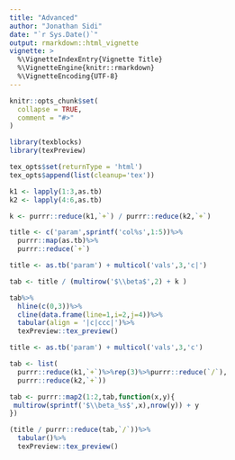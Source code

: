 ```yaml
---
title: "Advanced"
author: "Jonathan Sidi"
date: "`r Sys.Date()`"
output: rmarkdown::html_vignette
vignette: >
  %\VignetteIndexEntry{Vignette Title}
  %\VignetteEngine{knitr::rmarkdown}
  %\VignetteEncoding{UTF-8}
---
```


```r

knitr::opts_chunk$set(
  collapse = TRUE,
  comment = "#>"
)
```


```r
library(texblocks)
library(texPreview)

```
 
```r
tex_opts$set(returnType = 'html')
tex_opts$append(list(cleanup='tex'))
```


```r
k1 <- lapply(1:3,as.tb)
k2 <- lapply(4:6,as.tb)

k <- purrr::reduce(k1,`+`) / purrr::reduce(k2,`+`)

title <- c('param',sprintf('col%s',1:5))%>%
  purrr::map(as.tb)%>%
  purrr::reduce(`+`)

```

```r
title <- as.tb('param') + multicol('vals',3,'c|')

tab <- title / (multirow('$\\beta$',2) + k )

tab%>%
  hline(c(0,3))%>%
  cline(data.frame(line=1,i=2,j=4))%>%
  tabular(align = '|c|ccc|')%>%
  texPreview::tex_preview()

```
 
```r
title <- as.tb('param') + multicol('vals',3,'c')

tab <- list(
  purrr::reduce(k1,`+`)%>%rep(3)%>%purrr::reduce(`/`),
  purrr::reduce(k2,`+`))

tab <- purrr::map2(1:2,tab,function(x,y){
 multirow(sprintf('$\\beta_%s$',x),nrow(y)) + y 
})

(title / purrr::reduce(tab,`/`))%>%
  tabular()%>%
  texPreview::tex_preview()

```

